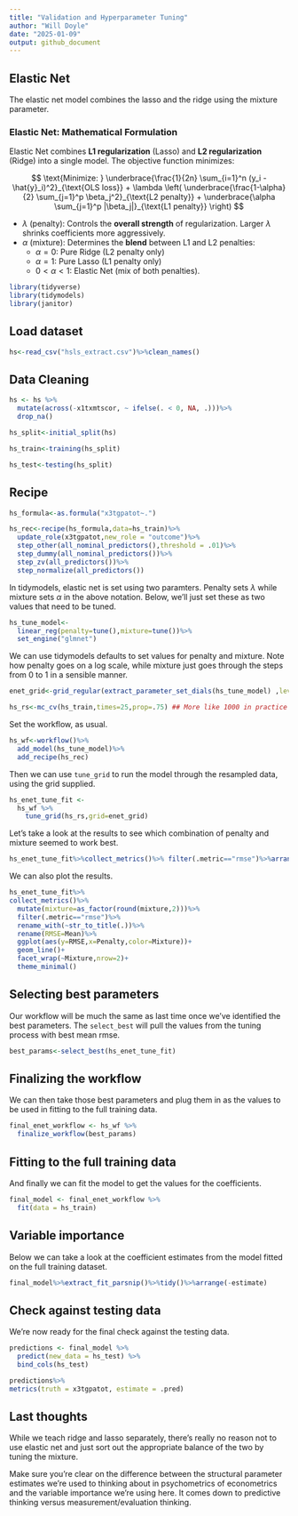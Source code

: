 ```yaml
---
title: "Validation and Hyperparameter Tuning"
author: "Will Doyle"
date: "2025-01-09"
output: github_document
---
```


## Elastic Net

The elastic net model combines the lasso and the ridge using the mixture parameter.

### Elastic Net: Mathematical Formulation

Elastic Net combines **L1 regularization** (Lasso) and **L2 regularization** (Ridge) into a single model. The objective function minimizes:

$$
\text{Minimize: } \underbrace{\frac{1}{2n} \sum_{i=1}^n (y_i - \hat{y}_i)^2}_{\text{OLS loss}} + \lambda \left( \underbrace{\frac{1-\alpha}{2} \sum_{j=1}^p \beta_j^2}_{\text{L2 penalty}} + \underbrace{\alpha \sum_{j=1}^p |\beta_j|}_{\text{L1 penalty}} \right)
$$

-   $\lambda$ (penalty): Controls the **overall strength** of regularization. Larger $\lambda$ shrinks coefficients more aggressively.
-   $\alpha$ (mixture): Determines the **blend** between L1 and L2 penalties:
    -   $\alpha = 0$: Pure Ridge (L2 penalty only)
    -   $\alpha = 1$: Pure Lasso (L1 penalty only)
    -   $0 < \alpha < 1$: Elastic Net (mix of both penalties).

```r
library(tidyverse)
library(tidymodels)
library(janitor)
```

## Load dataset

```r
hs<-read_csv("hsls_extract.csv")%>%clean_names()
```

## Data Cleaning

```r
hs <- hs %>%
  mutate(across(-x1txmtscor, ~ ifelse(. < 0, NA, .)))%>%
  drop_na()
```

```r
hs_split<-initial_split(hs)

hs_train<-training(hs_split)

hs_test<-testing(hs_split)
```

## Recipe

```r
hs_formula<-as.formula("x3tgpatot~.")

hs_rec<-recipe(hs_formula,data=hs_train)%>%
  update_role(x3tgpatot,new_role = "outcome")%>%
  step_other(all_nominal_predictors(),threshold = .01)%>%
  step_dummy(all_nominal_predictors())%>%
  step_zv(all_predictors())%>%
  step_normalize(all_predictors())
```

In tidymodels, elastic net is set using two paramters. Penalty sets $\lambda$ while mixture sets $\alpha$ in the above notation. Below, we'll just set these as two values that need to be tuned.

```r
hs_tune_model<- 
  linear_reg(penalty=tune(),mixture=tune())%>% 
  set_engine("glmnet")
```

We can use tidymodels defaults to set values for penalty and mixture. Note how penalty goes on a log scale, while mixture just goes through the steps from 0 to 1 in a sensible manner.

```r
enet_grid<-grid_regular(extract_parameter_set_dials(hs_tune_model) ,levels=10)
```

```r
hs_rs<-mc_cv(hs_train,times=25,prop=.75) ## More like 1000 in practice
```

Set the workflow, as usual.

```r
hs_wf<-workflow()%>%
  add_model(hs_tune_model)%>%
  add_recipe(hs_rec)
```

Then we can use `tune_grid` to run the model through the resampled data, using the grid supplied.

```r
hs_enet_tune_fit <- 
  hs_wf %>%
    tune_grid(hs_rs,grid=enet_grid)
```

Let's take a look at the results to see which combination of penalty and mixture seemed to work best.

```r
hs_enet_tune_fit%>%collect_metrics()%>% filter(.metric=="rmse")%>%arrange(mean)
```

We can also plot the results.

```r
hs_enet_tune_fit%>%
collect_metrics()%>%
  mutate(mixture=as_factor(round(mixture,2)))%>%
  filter(.metric=="rmse")%>%
  rename_with(~str_to_title(.))%>%
  rename(RMSE=Mean)%>%
  ggplot(aes(y=RMSE,x=Penalty,color=Mixture))+
  geom_line()+
  facet_wrap(~Mixture,nrow=2)+
  theme_minimal()
```

## Selecting best parameters

Our workflow will be much the same as last time once we've identified the best parameters. The `select_best` will pull the values from the tuning process with best mean rmse.

```r
best_params<-select_best(hs_enet_tune_fit)
```

## Finalizing the workflow

We can then take those best parameters and plug them in as the values to be used in fitting to the full training data.

```r
final_enet_workflow <- hs_wf %>%
  finalize_workflow(best_params)
```

## Fitting to the full training data

And finally we can fit the model to get the values for the coefficients.

```r
final_model <- final_enet_workflow %>%
  fit(data = hs_train)
```

## Variable importance

Below we can take a look at the coefficient estimates from the model fitted on the full training dataset.

```r
final_model%>%extract_fit_parsnip()%>%tidy()%>%arrange(-estimate)
```

## Check against testing data

We're now ready for the final check against the testing data.

```r
predictions <- final_model %>%
  predict(new_data = hs_test) %>% 
  bind_cols(hs_test) 
```

```r
predictions%>%  
metrics(truth = x3tgpatot, estimate = .pred)
```

## Last thoughts

While we teach ridge and lasso separately, there's really no reason not to use elastic net and just sort out the appropriate balance of the two by tuning the mixture. 

Make sure you're clear on the difference between the structural parameter estimates we're used to thinking about in psychometrics of econometrics and the variable importance we're using here. It comes down to predictive thinking versus measurement/evaluation thinking.